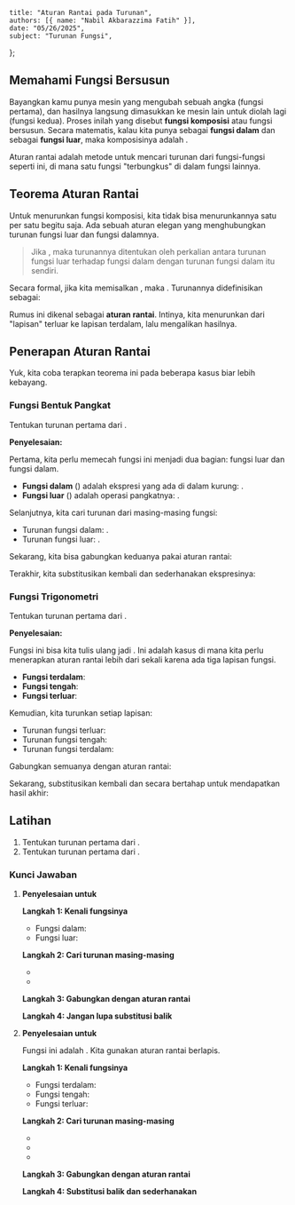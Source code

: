     title: "Aturan Rantai pada Turunan",
    authors: [{ name: "Nabil Akbarazzima Fatih" }],
    date: "05/26/2025",
    subject: "Turunan Fungsi",
};

## Memahami Fungsi Bersusun

Bayangkan kamu punya mesin yang mengubah sebuah angka (fungsi pertama), dan hasilnya langsung dimasukkan ke mesin lain untuk diolah lagi (fungsi kedua). Proses inilah yang disebut **fungsi komposisi** atau fungsi bersusun. Secara matematis, kalau kita punya <InlineMath math="g(x)" /> sebagai **fungsi dalam** dan <InlineMath math="f(u)" /> sebagai **fungsi luar**, maka komposisinya adalah <InlineMath math="y = f(g(x))" />.

Aturan rantai adalah metode untuk mencari turunan dari fungsi-fungsi seperti ini, di mana satu fungsi "terbungkus" di dalam fungsi lainnya.

## Teorema Aturan Rantai

Untuk menurunkan fungsi komposisi, kita tidak bisa menurunkannya satu per satu begitu saja. Ada sebuah aturan elegan yang menghubungkan turunan fungsi luar dan fungsi dalamnya.

> Jika <InlineMath math="y = f(g(x))" />, maka turunannya ditentukan oleh perkalian antara turunan fungsi luar terhadap fungsi dalam dengan turunan fungsi dalam itu sendiri.

Secara formal, jika kita memisalkan <InlineMath math="u = g(x)" />, maka <InlineMath math="y = f(u)" />. Turunannya didefinisikan sebagai:

<BlockMath math="\frac{dy}{dx} = \frac{dy}{du} \cdot \frac{du}{dx}" />

Rumus ini dikenal sebagai **aturan rantai**. Intinya, kita menurunkan dari "lapisan" terluar ke lapisan terdalam, lalu mengalikan hasilnya.

## Penerapan Aturan Rantai

Yuk, kita coba terapkan teorema ini pada beberapa kasus biar lebih kebayang.

### Fungsi Bentuk Pangkat

Tentukan turunan pertama dari <InlineMath math="y = (x^2 - 4x - 2)^8" />.

**Penyelesaian:**

Pertama, kita perlu memecah fungsi ini menjadi dua bagian: fungsi luar dan fungsi dalam.

-   **Fungsi dalam** (<InlineMath math="u" />) adalah ekspresi yang ada di dalam kurung: <InlineMath math="u = x^2 - 4x - 2" />.
-   **Fungsi luar** (<InlineMath math="y" />) adalah operasi pangkatnya: <InlineMath math="y = u^8" />.

Selanjutnya, kita cari turunan dari masing-masing fungsi:

-   Turunan fungsi dalam: <InlineMath math="\frac{du}{dx} = 2x - 4" />.
-   Turunan fungsi luar: <InlineMath math="\frac{dy}{du} = 8u^7" />.

Sekarang, kita bisa gabungkan keduanya pakai aturan rantai:
<div className="flex flex-col gap-4">
    <BlockMath math="\frac{dy}{dx} = \frac{dy}{du} \cdot \frac{du}{dx}" />
    <BlockMath math="\frac{dy}{dx} = 8u^7 \cdot (2x - 4)" />
</div>

Terakhir, kita substitusikan kembali <InlineMath math="u" /> dan sederhanakan ekspresinya:
<div className="flex flex-col gap-4">
    <BlockMath math="\frac{dy}{dx} = 8(x^2 - 4x - 2)^7 (2x - 4)" />
    <BlockMath math="\frac{dy}{dx} = (16x - 32)(x^2 - 4x - 2)^7" />
</div>

### Fungsi Trigonometri

Tentukan turunan pertama dari <InlineMath math="y = \cos^4(3 - 4x)" />.

**Penyelesaian:**

Fungsi ini bisa kita tulis ulang jadi <InlineMath math="y = (\cos(3 - 4x))^4" />. Ini adalah kasus di mana kita perlu menerapkan aturan rantai lebih dari sekali karena ada tiga lapisan fungsi.

-   **Fungsi terdalam**: <InlineMath math="v = 3 - 4x" />
-   **Fungsi tengah**: <InlineMath math="u = \cos(v)" />
-   **Fungsi terluar**: <InlineMath math="y = u^4" />

Kemudian, kita turunkan setiap lapisan:

-   Turunan fungsi terluar: <InlineMath math="\frac{dy}{du} = 4u^3" />
-   Turunan fungsi tengah: <InlineMath math="\frac{du}{dv} = -\sin(v)" />
-   Turunan fungsi terdalam: <InlineMath math="\frac{dv}{dx} = -4" />

Gabungkan semuanya dengan aturan rantai:
<div className="flex flex-col gap-4">
    <BlockMath math="\frac{dy}{dx} = \frac{dy}{du} \cdot \frac{du}{dv} \cdot \frac{dv}{dx}" />
    <BlockMath math="\frac{dy}{dx} = (4u^3) \cdot (-\sin(v)) \cdot (-4)" />
</div>

Sekarang, substitusikan kembali <InlineMath math="u" /> dan <InlineMath math="v" /> secara bertahap untuk mendapatkan hasil akhir:
<div className="flex flex-col gap-4">
    <BlockMath math="\frac{dy}{dx} = (4\cos^3(v)) \cdot (-\sin(v)) \cdot (-4)" />
    <BlockMath math="\frac{dy}{dx} = 16\cos^3(v)\sin(v)" />
    <BlockMath math="\frac{dy}{dx} = 16\cos^3(3 - 4x)\sin(3 - 4x)" />
</div>

## Latihan

1.  Tentukan turunan pertama dari <InlineMath math="y = (3x^2 - 1)^3" />.
2.  Tentukan turunan pertama dari <InlineMath math="y = \sin^3(2x)" />.

### Kunci Jawaban

1.  **Penyelesaian untuk <InlineMath math="y = (3x^2 - 1)^3" />**

    **Langkah 1: Kenali fungsinya**
    -   Fungsi dalam: <InlineMath math="u = 3x^2 - 1" />
    -   Fungsi luar: <InlineMath math="y = u^3" />

    **Langkah 2: Cari turunan masing-masing**
    -   <InlineMath math="\frac{du}{dx} = 6x" />
    -   <InlineMath math="\frac{dy}{du} = 3u^2" />

    **Langkah 3: Gabungkan dengan aturan rantai**
    <div className="flex flex-col gap-4">
        <BlockMath math="\frac{dy}{dx} = \frac{dy}{du} \cdot \frac{du}{dx}" />
        <BlockMath math="\frac{dy}{dx} = 3u^2 \cdot 6x = 18x \cdot u^2" />
    </div>
    
    **Langkah 4: Jangan lupa substitusi balik**
    <BlockMath math="\frac{dy}{dx} = 18x(3x^2 - 1)^2" />

2.  **Penyelesaian untuk <InlineMath math="y = \sin^3(2x)" />**

    Fungsi ini adalah <InlineMath math="y = (\sin(2x))^3" />. Kita gunakan aturan rantai berlapis.

    **Langkah 1: Kenali fungsinya**
    -   Fungsi terdalam: <InlineMath math="v = 2x" />
    -   Fungsi tengah: <InlineMath math="u = \sin(v)" />
    -   Fungsi terluar: <InlineMath math="y = u^3" />

    **Langkah 2: Cari turunan masing-masing**
    -   <InlineMath math="\frac{dv}{dx} = 2" />
    -   <InlineMath math="\frac{du}{dv} = \cos(v)" />
    -   <InlineMath math="\frac{dy}{du} = 3u^2" />

    **Langkah 3: Gabungkan dengan aturan rantai**
    <div className="flex flex-col gap-4">
        <BlockMath math="\frac{dy}{dx} = \frac{dy}{du} \cdot \frac{du}{dv} \cdot \frac{dv}{dx}" />
        <BlockMath math="\frac{dy}{dx} = (3u^2) \cdot (\cos(v)) \cdot (2)" />
    </div>

    **Langkah 4: Substitusi balik dan sederhanakan**
    <div className="flex flex-col gap-4">
        <BlockMath math="\frac{dy}{dx} = 6u^2 \cos(v)" />
        <BlockMath math="\frac{dy}{dx} = 6\sin^2(v) \cos(v)" />
        <BlockMath math="\frac{dy}{dx} = 6\sin^2(2x) \cos(2x)" />
    </div>